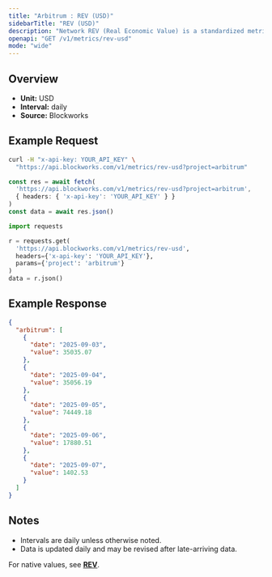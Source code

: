 ```yaml
---
title: "Arbitrum : REV (USD)"
sidebarTitle: "REV (USD)"
description: "Network REV (Real Economic Value) is a standardized metric that tracks blockchain value accrual generated by user activity. REV consists of both in-protocol transaction fees and out-of-protocol tips that users pay for transaction execution, so it measures the monetary demand to transact onchain."
openapi: "GET /v1/metrics/rev-usd"
mode: "wide"
---
```


## Overview

- **Unit:** USD
- **Interval:** daily
- **Source:** Blockworks

## Example Request

<CodeGroup>

```bash cURL
curl -H "x-api-key: YOUR_API_KEY" \
  "https://api.blockworks.com/v1/metrics/rev-usd?project=arbitrum"
```

```typescript TypeScript
const res = await fetch(
  'https://api.blockworks.com/v1/metrics/rev-usd?project=arbitrum',
  { headers: { 'x-api-key': 'YOUR_API_KEY' } }
)
const data = await res.json()
```

```python Python
import requests

r = requests.get(
  'https://api.blockworks.com/v1/metrics/rev-usd',
  headers={'x-api-key': 'YOUR_API_KEY'},
  params={'project': 'arbitrum'}
)
data = r.json()
```

</CodeGroup>

## Example Response

```json
{
  "arbitrum": [
    {
      "date": "2025-09-03",
      "value": 35035.07
    },
    {
      "date": "2025-09-04",
      "value": 35056.19
    },
    {
      "date": "2025-09-05",
      "value": 74449.18
    },
    {
      "date": "2025-09-06",
      "value": 17880.51
    },
    {
      "date": "2025-09-07",
      "value": 1402.53
    }
  ]
}
```

## Notes
- Intervals are daily unless otherwise noted.
- Data is updated daily and may be revised after late-arriving data.


<Note>For native values, see **[REV](./rev)**.</Note>